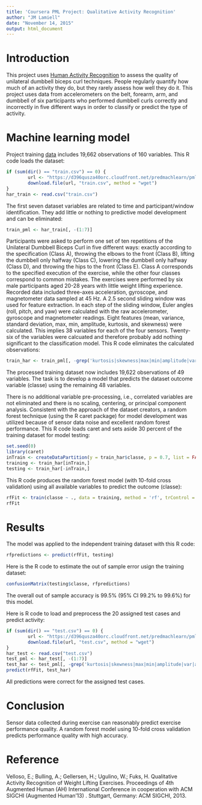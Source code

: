 ```yaml
---
title: 'Coursera PML Project: Qualitative Activity Recognition'
author: "JM Lamiell"
date: "November 14, 2015"
output: html_document
---
```


# Introduction

This project uses [Human Activity Recognition](http://groupware.les.inf.puc-rio.br/har) to assess the quality of unilateral dumbbell biceps curl techniques.  People regularly quantify how much of an activity they do, but they rarely assess how well they do it. This project uses data from accelerometers on the belt, forearm, arm, and dumbbell of six participants who performed dumbbell curls correctly and incorrectly in five different ways in order to classify or predict the type of activity.

# Machine learning model

Project training [data](https://d396qusza40orc.cloudfront.net/predmachlearn/pml-training.csv) includes 19,662 observations of 160 variables.  This R code loads the dataset:

```r
if (sum(dir() == "train.csv") == 0) {
        url <- "https://d396qusza40orc.cloudfront.net/predmachlearn/pml-training.csv"
        download.file(url, "train.csv", method = "wget")
}
har_train <- read.csv("train.csv")
```

The first seven dataset variables are related to time and participant/window identification.  They add little or nothing to  predictive model development and can be eliminated:

```r
train_pml <- har_train[, -(1:7)]
```

Participants were asked to perform one set of ten repetitions of the Unilateral Dumbbell Biceps Curl in five different ways: exactly according to the specification (Class A), throwing the elbows to the front (Class B), lifting the dumbbell only halfway (Class C), lowering the dumbbell only halfway (Class D), and throwing the hips to the front (Class E). Class A corresponds to the specified execution of the exercise, while the other four classes correspond to common mistakes. The exercises were performed by six male participants aged 20-28 years with little weight lifting experience. Recorded data included three-axes acceleration, gyroscope, and magnetometer data sampled at 45 Hz. A 2.5 second sliding window was used for feature extraction. In each step of the sliding window, Euler angles (roll, pitch, and yaw) were calculated with the raw accelerometer, gyroscope and magnetometer readings. Eight features (mean, variance, standard deviation, max, min, amplitude, kurtosis, and skewness) were calculated.  This implies 38 variables for each of the four sensors.  Twenty-six of the variables were calcuated and therefore probably add nothing significant to the classification model.  This R code eliminates the calculated observations:

```r
train_har <- train_pml[, -grep('kurtosis|skewness|max|min|amplitude|var|avg|stddev|total', names(train_pml))]
```

The processed training dataset now includes 19,622 observations of 49 variables.  The task is to develop a model that predicts the dataset outcome variable (classe) using the remaining 48 variables.

There is no additional variable pre-processing, i.e., correlated variables are not eliminated and there is no scaling, centering, or principal component analysis.  Consistent with the approach of the dataset creators, a random forest technique (using the R caret package) for model development was utilized because of sensor data noise and excellent random forest performance.  This R code loads caret and sets aside 30 percent of the training dataset for model testing:

```r
set.seed(0)
library(caret)
inTrain <- createDataPartition(y = train_har$classe, p = 0.7, list = FALSE)
training <- train_har[inTrain,]
testing <- train_har[-inTrain,]
```

This R code produces the random forest model (with 10-fold cross validation) using all available variables to predict the outcome (classe):

```r
rfFit <- train(classe ~ ., data = training, method = 'rf', trControl = trainControl(method = 'cv'))
rfFit
```

# Results

The model was applied to the independent training dataset with this R code:

```r
rfpredictions <- predict(rfFit, testing)
```

Here is the R code to estimate the out of sample error usign the training dataset:

```r
confusionMatrix(testing$classe, rfpredictions)
```

The overall out of sample accuracy is 99.5% (95% CI 99.2% to 99.6%) for this model.

Here is R code to load and preprocess the 20 assigned test cases and predict activity:

```r
if (sum(dir() == "test.csv") == 0) {
        url <- "https://d396qusza40orc.cloudfront.net/predmachlearn/pml-testing.csv"
        download.file(url, "test.csv", method = "wget")
}
har_test <- read.csv("test.csv")
test_pml <- har_test[, -(1:7)]
test_har <- test_pml[, -grep('kurtosis|skewness|max|min|amplitude|var|avg|stddev|total', names(test_pml))]
predict(rfFit, test_har)
```
All predictions were correct for the assigned test cases.

# Conclusion

Sensor data collected during exercise can reasonably predict exercise performance quality. A random forest model using 10-fold cross validation predicts performance quality with high accuracy.

# Reference

Velloso, E.; Bulling, A.; Gellersen, H.; Ugulino, W.; Fuks, H. Qualitative Activity Recognition of Weight Lifting Exercises. Proceedings of 4th Augmented Human (AH) International Conference in cooperation with ACM SIGCHI (Augmented Human'13) . Stuttgart, Germany: ACM SIGCHI, 2013.
